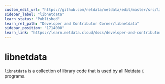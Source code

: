 ```yaml
---
custom_edit_url: "https://github.com/netdata/netdata/edit/master/src/libnetdata/README.md"
sidebar_label: "libnetdata"
learn_status: "Published"
learn_rel_path: "Developer and Contributor Corner/libnetdata"
sidebar_position: "1714000"
learn_link: "https://learn.netdata.cloud/docs/developer-and-contributor-corner/libnetdata/libnetdata"
---
```


# libnetdata

`libnetdata` is a collection of library code that is used by all Netdata `C` programs.
